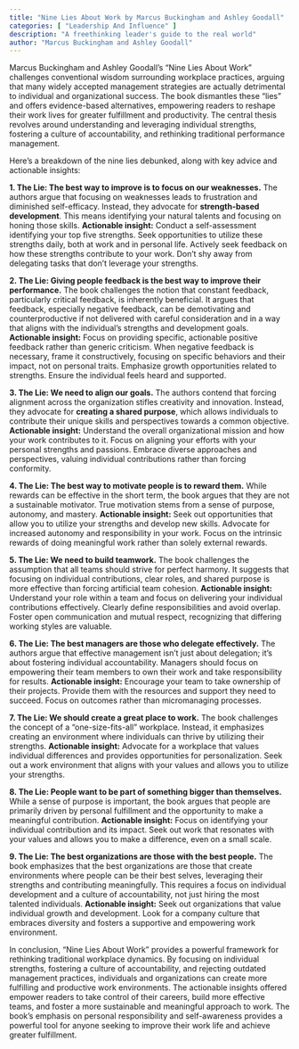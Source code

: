 ```yaml
---
title: "Nine Lies About Work by Marcus Buckingham and Ashley Goodall"
categories: [ "Leadership And Influence" ]
description: "A freethinking leader's guide to the real world"
author: "Marcus Buckingham and Ashley Goodall"
---
```

Marcus Buckingham and Ashley Goodall's "Nine Lies About Work" challenges conventional wisdom surrounding workplace practices, arguing that many widely accepted management strategies are actually detrimental to individual and organizational success.  The book dismantles these "lies" and offers evidence-based alternatives, empowering readers to reshape their work lives for greater fulfillment and productivity.  The central thesis revolves around understanding and leveraging individual strengths, fostering a culture of accountability, and rethinking traditional performance management.

Here's a breakdown of the nine lies debunked, along with key advice and actionable insights:

**1. The Lie: The best way to improve is to focus on our weaknesses.**  The authors argue that focusing on weaknesses leads to frustration and diminished self-efficacy.  Instead, they advocate for **strength-based development**.  This means identifying your natural talents and focusing on honing those skills.  **Actionable insight:** Conduct a self-assessment identifying your top five strengths.  Seek opportunities to utilize these strengths daily, both at work and in personal life. Actively seek feedback on how these strengths contribute to your work.  Don't shy away from delegating tasks that don't leverage your strengths.

**2. The Lie: Giving people feedback is the best way to improve their performance.**  The book challenges the notion that constant feedback, particularly critical feedback, is inherently beneficial. It argues that feedback, especially negative feedback, can be demotivating and counterproductive if not delivered with careful consideration and in a way that aligns with the individual's strengths and development goals. **Actionable insight:** Focus on providing specific, actionable positive feedback rather than generic criticism.  When negative feedback is necessary, frame it constructively, focusing on specific behaviors and their impact, not on personal traits.  Emphasize growth opportunities related to strengths.  Ensure the individual feels heard and supported.

**3. The Lie: We need to align our goals.**  The authors contend that forcing alignment across the organization stifles creativity and innovation. Instead, they advocate for **creating a shared purpose**, which allows individuals to contribute their unique skills and perspectives towards a common objective. **Actionable insight:**  Understand the overall organizational mission and how your work contributes to it.  Focus on aligning your efforts with your personal strengths and passions.  Embrace diverse approaches and perspectives, valuing individual contributions rather than forcing conformity.

**4. The Lie: The best way to motivate people is to reward them.**  While rewards can be effective in the short term, the book argues that they are not a sustainable motivator.  True motivation stems from a sense of purpose, autonomy, and mastery.  **Actionable insight:** Seek out opportunities that allow you to utilize your strengths and develop new skills.  Advocate for increased autonomy and responsibility in your work.  Focus on the intrinsic rewards of doing meaningful work rather than solely external rewards.

**5. The Lie: We need to build teamwork.**  The book challenges the assumption that all teams should strive for perfect harmony.  It suggests that focusing on individual contributions, clear roles, and shared purpose is more effective than forcing artificial team cohesion.  **Actionable insight:**  Understand your role within a team and focus on delivering your individual contributions effectively.  Clearly define responsibilities and avoid overlap.  Foster open communication and mutual respect, recognizing that differing working styles are valuable.

**6. The Lie: The best managers are those who delegate effectively.**  The authors argue that effective management isn't just about delegation; it's about fostering individual accountability.  Managers should focus on empowering their team members to own their work and take responsibility for results. **Actionable insight:**  Encourage your team to take ownership of their projects.  Provide them with the resources and support they need to succeed.  Focus on outcomes rather than micromanaging processes.

**7. The Lie: We should create a great place to work.**  The book challenges the concept of a "one-size-fits-all" workplace.  Instead, it emphasizes creating an environment where individuals can thrive by utilizing their strengths.  **Actionable insight:**  Advocate for a workplace that values individual differences and provides opportunities for personalization.  Seek out a work environment that aligns with your values and allows you to utilize your strengths.

**8. The Lie: People want to be part of something bigger than themselves.**  While a sense of purpose is important, the book argues that people are primarily driven by personal fulfillment and the opportunity to make a meaningful contribution.  **Actionable insight:**  Focus on identifying your individual contribution and its impact.  Seek out work that resonates with your values and allows you to make a difference, even on a small scale.

**9. The Lie: The best organizations are those with the best people.**  The book emphasizes that the best organizations are those that create environments where people can be their best selves, leveraging their strengths and contributing meaningfully.  This requires a focus on individual development and a culture of accountability, not just hiring the most talented individuals.  **Actionable insight:**  Seek out organizations that value individual growth and development.  Look for a company culture that embraces diversity and fosters a supportive and empowering work environment.


In conclusion, "Nine Lies About Work" provides a powerful framework for rethinking traditional workplace dynamics.  By focusing on individual strengths, fostering a culture of accountability, and rejecting outdated management practices, individuals and organizations can create more fulfilling and productive work environments. The actionable insights offered empower readers to take control of their careers, build more effective teams, and foster a more sustainable and meaningful approach to work. The book's emphasis on personal responsibility and self-awareness provides a powerful tool for anyone seeking to improve their work life and achieve greater fulfillment.

